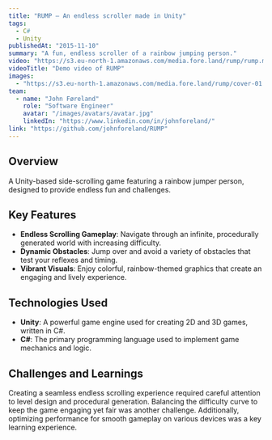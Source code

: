 ```yaml
---
title: "RUMP — An endless scroller made in Unity"
tags:
  - C#
  - Unity
publishedAt: "2015-11-10"
summary: "A fun, endless scroller of a rainbow jumping person."
video: "https://s3.eu-north-1.amazonaws.com/media.fore.land/rump/rump.mp4"
videoTitle: "Demo video of RUMP"
images:
  - "https://s3.eu-north-1.amazonaws.com/media.fore.land/rump/cover-01.mp4"
team:
  - name: "John Føreland"
    role: "Software Engineer"
    avatar: "/images/avatars/avatar.jpg"
    linkedIn: "https://www.linkedin.com/in/johnforeland/"
link: "https://github.com/johnforeland/RUMP"
---
```


## Overview

A Unity-based side-scrolling game featuring a rainbow jumper person, designed to provide endless fun and challenges.

## Key Features

- **Endless Scrolling Gameplay**: Navigate through an infinite, procedurally generated world with increasing difficulty.
- **Dynamic Obstacles**: Jump over and avoid a variety of obstacles that test your reflexes and timing.
- **Vibrant Visuals**: Enjoy colorful, rainbow-themed graphics that create an engaging and lively experience.

## Technologies Used

- **Unity**: A powerful game engine used for creating 2D and 3D games, written in C#.
- **C#**: The primary programming language used to implement game mechanics and logic.

## Challenges and Learnings

Creating a seamless endless scrolling experience required careful attention to level design and procedural generation. Balancing the difficulty curve to keep the game engaging yet fair was another challenge. Additionally, optimizing performance for smooth gameplay on various devices was a key learning experience.
